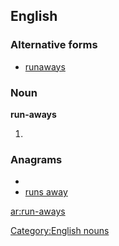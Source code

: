 ==English==
===Alternative forms===
*[[runaways]]
===Noun===
'''run-aways'''
#{{plural of|run-away}}

===Anagrams===
* {{alphagram|aanrsuwy}}
* [[runs away#English|runs away]]

[[Category:English nouns]]

[[ar:run-aways]]
